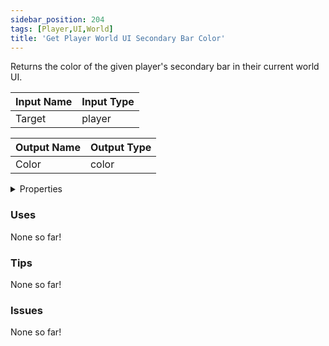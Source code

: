 ```yaml
---
sidebar_position: 204
tags: [Player,UI,World]
title: 'Get Player World UI Secondary Bar Color'
---
```


Returns the color of the given player's secondary bar in their current world UI.




<EsbSvg />

| Input Name | Input Type |
|-----------|-----------|
| Target | player |

| Output Name | Output Type |
|-----------|-----------|
| Color | color |


<details>
  <summary>Properties</summary>
  <div>
    <div>
    <table>
      <thead>
        <tr>
          <th>Is beta required?</th>
          <th>❌</th>
        </tr>
        <tr>
          <th>Is this chip a trolling risk?</th>
          <th>❌</th>
        </tr>
        <tr>
          <th>Is this chip a role assignment risk?</th>
          <th>❌</th>
        </tr>
        <tr>
          <th>Chip UUID</th>
          <th>2e537d07-930e-44f6-8757-ff34c365fd06</th>
        </tr>
      </thead>
    </table>
    </div>
  </div>
</details>

### Uses

None so far!

### Tips

None so far!

### Issues

None so far!